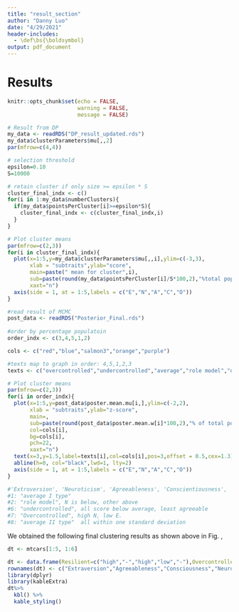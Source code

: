 ```yaml
---
title: "result_section"
author: "Danny Luo"
date: "4/29/2021"
header-includes: 
  - \def\bs{\boldsymbol}
output: pdf_document
---
```


# Results
```r
knitr::opts_chunk$set(echo = FALSE, 
                      warning = FALSE, 
                      message = FALSE)
```

```r
# Result from DP
my_data <- readRDS("DP_result_updated.rds")
my_data$clusterParameters$mu[,,2]
par(mfrow=c(4,4))

# selection threshold
epsilon=0.10
S=10000

# retain cluster if only size >= epsilon * S
cluster_final_indx <- c()
for(i in 1:my_data$numberClusters){
  if(my_data$pointsPerCluster[i]>=epsilon*S){
    cluster_final_indx <- c(cluster_final_indx,i)
  }
}

# Plot cluster means 
par(mfrow=c(2,3))
for(i in cluster_final_indx){
  plot(x=1:5,y=my_data$clusterParameters$mu[,,i],ylim=c(-3,3),
       xlab = "subtraits",ylab="score", 
       main=paste(" mean for cluster",i),
       sub=paste(round(my_data$pointsPerCluster[i]/S*100,2),"%total population"),
       xaxt="n")
  axis(side = 1, at = 1:5,labels = c("E","N","A","C","O"))
}

```


```r
#read result of MCMC
post_data <- readRDS("Posterior_Final.rds")
  
#order by percentage populatoin
order_indx <- c(3,4,5,1,2)

cols <- c("red","blue","salmon3","orange","purple")

#texts map to graph in order: 4,5,1,2,3
texts <- c("overcontrolled","undercontrolled","average","role model","d")

# Plot cluster means 
par(mfrow=c(2,3))
for(i in order_indx){
  plot(x=1:5,y=post_data$poster.mean.mu[i,],ylim=c(-2,2),
       xlab = "subtraits",ylab="z-score", 
       main=,
       sub=paste(round(post_data$poster.mean.w[i]*100,2),"% of total population"),
       col=cols[i],
       bg=cols[i],
       pch=22,
       xaxt="n")
  text(x=3,y=1.5,label=texts[i],col=cols[i],pos=3,offset = 0.5,cex=1.3)
  abline(h=0, col="black",lwd=1, lty=2)
  axis(side = 1, at = 1:5,labels = c("E","N","A","C","O"))
}

#'Extroversion', 'Neuroticism', 'Agreeableness', 'Conscientiousness', 'Openness
#1: "average I type"
#2: "role model", N is below, other above
#6: "undercontrolled", all score below average, least agreeable
#7: "Overcontrolled", high N, low E.
#8: "average II type"  all within one standard deviation
```

We obtained the following final clustering results as shown above in Fig. , 

```r
dt <- mtcars[1:5, 1:6]

dt <- data.frame(Resilient=c("high","-","high","low","-"),Overcontrolled=c("low","-","-","high","-"),UnderControlled=c("-","Low","Low","-","-"))
rownames(dt) <- c("Extraversion","Agreeableness","Consciousness","Neuroticism","Openness")
library(dplyr)
library(kableExtra)
dt%>%
  kbl() %>%
  kable_styling()
```


